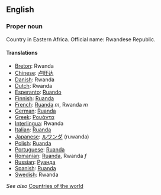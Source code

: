 ==English==

===Proper noun===

Country in Eastern Africa. Official name: Rwandese Republic.

====Translations====

*[[Breton]]: Rwanda
*[[Chinese]]: [[卢旺达]]
*[[Danish]]: Rwanda
*[[Dutch]]: Rwanda
*[[Esperanto]]: [[Ruando]]
*[[Finnish]]: [[Ruanda]]
*[[French]]: [[Ruanda]] ''m'', Rwanda ''m''
*[[German]]: [[Ruanda]]
*[[Greek]]: [[Ρουάντα]]
*[[Interlingua]]: Rwanda
*[[Italian]]: [[Ruanda]]
*[[Japanese]]: [[ルワンダ]] (ruwanda)
*[[Polish]]: [[Ruanda]]
*[[Portuguese]]: [[Ruanda]]
*[[Romanian]]: [[Ruanda]], Rwanda ''f''
*[[Russian]]: [[Руанда]]
*[[Spanish]]: [[Ruanda]]
*[[Swedish]]: Rwanda

''See also'' [[Countries of the world]]